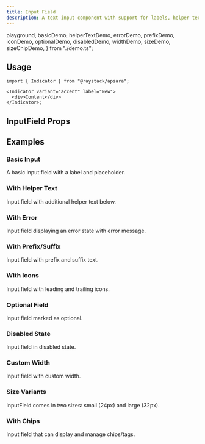```yaml
---
title: Input Field
description: A text input component with support for labels, helper text, and various states.
---
```


  playground,
  basicDemo,
  helperTextDemo,
  errorDemo,
  prefixDemo,
  iconDemo,
  optionalDemo,
  disabledDemo,
  widthDemo,
  sizeDemo,
  sizeChipDemo,
} from "./demo.ts";

<Demo data={playground} />

## Usage

```tsx
import { Indicator } from "@raystack/apsara";

<Indicator variant="accent" label="New">
  <div>Content</div>
</Indicator>;
```

## InputField Props

<auto-type-table path="./props.ts" name="InputFieldProps" />

## Examples

### Basic Input

A basic input field with a label and placeholder.

<Demo data={basicDemo} />

### With Helper Text

Input field with additional helper text below.

<Demo data={helperTextDemo} />

### With Error

Input field displaying an error state with error message.

<Demo data={errorDemo} />

### With Prefix/Suffix

Input field with prefix and suffix text.

<Demo data={prefixDemo} />

### With Icons

Input field with leading and trailing icons.

<Demo data={iconDemo} />

### Optional Field

Input field marked as optional.

<Demo data={optionalDemo} />

### Disabled State

Input field in disabled state.

<Demo data={disabledDemo} />

### Custom Width

Input field with custom width.

<Demo data={widthDemo} />

### Size Variants

InputField comes in two sizes: small (24px) and large (32px).

<Demo data={sizeDemo} />

### With Chips

Input field that can display and manage chips/tags.

<Demo data={sizeChipDemo} />
